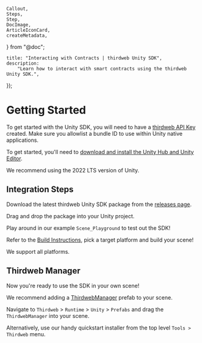 	Callout,
	Steps,
	Step,
	DocImage,
	ArticleIconCard,
	createMetadata,
} from "@doc";

	title: "Interacting with Contracts | thirdweb Unity SDK",
	description:
		"Learn how to interact with smart contracts using the thirdweb Unity SDK.",
});

# Getting Started

<Callout variant='info' title="API Key Required">

To get started with the Unity SDK, you will need to have a [thirdweb API Key](https://thirdweb.com/create-api-key) created. Make sure you allowlist a bundle ID to use within Unity native applications.

</Callout>

To get started, you'll need to [download and install the Unity Hub and Unity Editor](https://unity.com/download).

We recommend using the 2022 LTS version of Unity.

## Integration Steps

<Steps>

<Step title="Unity Package Download" >

Download the latest thirdweb Unity SDK package from the [releases page](https://github.com/thirdweb-dev/unity/releases).

</Step>

<Step title="Unity Package Import" >

Drag and drop the package into your Unity project. 

</Step>

<Step title="Test it!" >

Play around in our example `Scene_Playground` to test out the SDK!

</Step>

<Step title="Build it!" >

Refer to the [Build Instructions](/unity/v5/build-instructions), pick a target platform and build your scene!

We support all platforms.

</Step>

</Steps>

## Thirdweb Manager

Now you're ready to use the SDK in your own scene!

We recommend adding a [ThirdwebManager](/unity/v5/thirdwebmanager) prefab to your scene.

Navigate to `Thirdweb` > `Runtime` > `Unity` > `Prefabs` and drag the `ThirdwebManager` into your scene.

Alternatively, use our handy quickstart installer from the top level `Tools > Thirdweb` menu.

<ArticleIconCard
	href="/unity/v5/thirdwebmanager"
	icon={GraduationCap}
	title="Learn more about the ThirdwebManager"
/>

